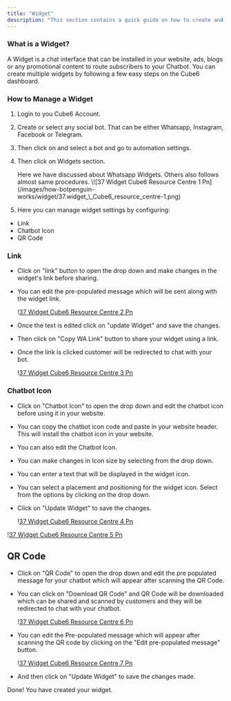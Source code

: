 ```yaml
---
title: "Widget"
description: "This section contains a quick guide on how to create and install a chatbot Widget."
---
```


### **What is a Widget?**

A Widget is a chat interface that can be installed in your website, ads, blogs or any promotional content to route subscribers to your Chatbot. You can create multiple widgets by following a few easy steps on the  Cube6 dashboard.

### **How to Manage a Widget**

1. Login to you  Cube6 Account.
2. Create or select any social bot. That can be either Whatsapp, Instagram, Facebook or Telegram.
3. Then click on and select a bot and go to automation settings.
4. Then click on Widgets section.

   <Check>
     Here we have discussed about Whatsapp Widgets. Others also follows almost same procedures.
   </Check>
   \![37 Widget  Cube6 Resource Centre 1 Pn](/images/how-botpenguin-works/widget/37.widget_\_Cube6_resource_centre-1.png)
5. Here you can manage widget settings by configuring:

- Link
- Chatbot Icon
- QR Code

### **Link**

- Click on "link" button to open the drop down and make changes in the widget's link before sharing.
- You can edit the pre-populated message which will be sent along with the widget link.

  \![37 Widget  Cube6 Resource Centre 2 Pn](/images/how-botpenguin-works/widget/37.widget_\_Cube6_resource_centre-2.png)
- Once the text is edited click on "update Widget" and save the changes.
- Then click on "Copy WA Link" button to share your widget using a link.
- Once the link is clicked customer will be redirected to chat with your bot.

  \![37 Widget  Cube6 Resource Centre 3 Pn](/images/how-botpenguin-works/widget/37.widget_\_Cube6_resource_centre-3.png)

### **Chatbot Icon**

- Click on "Chatbot Icon" to open the drop down and edit the chatbot icon before using it in your website.
- You can copy the chatbot icon code and paste in your website header. This will install the chatbot icon in your website.
- You can also edit the Chatbot Icon.
- You can make changes in Icon size by selecting from the drop down.
- You can enter a text that will be displayed in the widget icon.
- You can select a placement and positioning for the widget icon. Select from the options by clicking on the drop down.
- Click on "Update Widget" to save the changes.

  \![37 Widget  Cube6 Resource Centre 4 Pn](/images/how-botpenguin-works/widget/37.widget_\_Cube6_resource_centre-4.png)

\![37 Widget  Cube6 Resource Centre 5 Pn](/images/how-botpenguin-works/widget/37.widget_\_Cube6_resource_centre-5.png)

## **QR Code**

- Click on "QR Code" to open the drop down and edit the pre populated message for your chatbot which will appear after scanning the QR Code.
- You can click on "Download QR Code" and QR Code will be downloaded which can be shared and scanned by customers and they will be redirected to chat with your chatbot.

  \![37 Widget  Cube6 Resource Centre 6 Pn](/images/how-botpenguin-works/widget/37.widget_\_Cube6_resource_centre-6.png)
- You can edit the Pre-populated message which will appear after scanning the QR code by clicking on the "Edit pre-populated message" button.

  \![37 Widget  Cube6 Resource Centre 7 Pn](/images/how-botpenguin-works/widget/37.widget_\_Cube6_resource_centre-7.png)
- And then click on "Update Widget" to save the changes made.

Done\! You have created your widget.